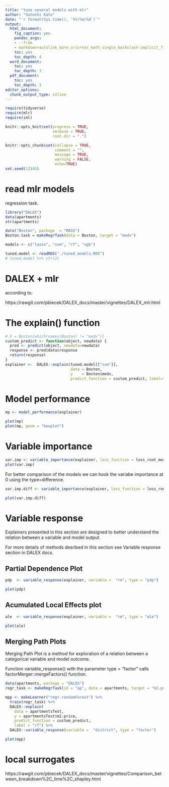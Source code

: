 ```yaml
---
title: "tune several models with mlr"
author: "Satoshi Kato"
date: "`r format(Sys.time(), '%Y/%m/%d')`"
output:
  html_document:
    fig_caption: yes
    pandoc_args:
    - --from
    - markdown+autolink_bare_uris+tex_math_single_backslash-implicit_figures
    toc: yes
    toc_depth: 4
  word_document:
    toc: yes
    toc_depth: 3
  pdf_document:
    toc: yes
    toc_depth: 3
editor_options: 
  chunk_output_type: inline
---
```


```r
require(tidyverse)
require(mlr)
require(iml)

knitr::opts_knit$set(progress = TRUE, 
                     verbose = TRUE, 
                     root.dir = ".")

knitr::opts_chunk$set(collapse = TRUE, 
                      comment = "", 
                      message = TRUE, 
                      warning = FALSE, 
                      echo=TRUE)
set.seed(12345)
```

# read mlr models

regression task.

```r
library("DALEX")
data(apartments)
str(apartments)

data("Boston", package  = "MASS")
Boston.task = makeRegrTask(data = Boston, target = "medv")

models <- c("lasso", "svm", "rf", "xgb")

tuned.model <- readRDS("./tuned_models.RDS")
# tuned.model %>% str(2)
```

# DALEX + mlr

according to:

https://rawgit.com/pbiecek/DALEX_docs/master/vignettes/DALEX_mlr.html

# The explain() function

```r
# X = Boston[which(names(Boston) != "medv")]
custom_predict <- function(object, newdata) {
  pred <- predict(object, newdata=newdata)
  response <- pred$data$response
  return(response)
}
explainer <-  DALEX::explain(tuned.model[["svm"]], 
                             data = Boston, 
                             y    = Boston$medv,
                             predict_function = custom_predict, label="rf")
```

# Model performance

```r
mp <- model_performance(explainer)

plot(mp)
plot(mp, geom = "boxplot")
```

# Variable importance

```r
var.imp <- variable_importance(explainer, loss_function = loss_root_mean_square)
plot(var.imp)


```

For better comparison of the models we can hook the variabe importance at 0 using the type=difference.



```r
var.imp.diff <- variable_importance(explainer, loss_function = loss_root_mean_square, type="difference")

plot(var.imp.diff)
```

# Variable response
Explainers presented in this section are designed to better understand the relation between a variable and model output.

For more details of methods desribed in this section see Variable response section in DALEX docs.

## Partial Dependence Plot

```r
pdp  <- variable_response(explainer, variable =  "rm", type = "pdp")

plot(pdp)
```

## Acumulated Local Effects plot
```r
ale  <- variable_response(explainer, variable =  "rm", type = "ale")

plot(ale)
```

## Merging Path Plots

Merging Path Plot is a method for exploration of a relation between a categorical variable and model outcome.

Function variable_response() with the parameter type = "factor" calls factorMerger::mergeFactors() function.

```r
data(apartments, package = "DALEX")
regr_task <- makeRegrTask(id = "ap", data = apartments, target = "m2.price")

mpp <- makeLearner("regr.randomForest") %>% 
  train(regr_task) %>% 
  DALEX::explain(
    data = apartmentsTest,
    y = apartmentsTest$m2.price, 
    predict_function = custom_predict,
    label = "rf") %>% 
  DALEX::variable_response(variable =  "district", type = "factor")

plot(mpp)

```

# local surrogates

https://rawgit.com/pbiecek/DALEX_docs/master/vignettes/Comparison_between_breakdown%2C_lime%2C_shapley.html

